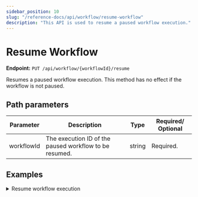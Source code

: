 ```yaml
---
sidebar_position: 10
slug: "/reference-docs/api/workflow/resume-workflow"
description: "This API is used to resume a paused workflow execution."
---
```



# Resume Workflow

**Endpoint:** `PUT /api/workflow/{workflowId}/resume`

Resumes a paused workflow execution. This method has no effect if the workflow is not paused.

## Path parameters

| Parameter  | Description                                            | Type   | Required/ Optional |
| ---------- | ------------------------------------------------------ | ------ | ------------------ |
| workflowId | The execution ID of the paused workflow to be resumed. | string | Required.          |

## Examples

<details>
<summary>Resume workflow execution</summary>

**Request**

```shell
curl -X 'PUT' \
  'https://<YOUR_CLUSTER>/api/workflow/2ce9207f-d4a6-11ef-87b1-b2b27c52ebde/resume' \
  -H 'accept: */*' \
  -H 'X-Authorization: <TOKEN>'
```

**Response**

Returns 200 OK, indicating that the workflow execution has resumed successfully.

</details>
